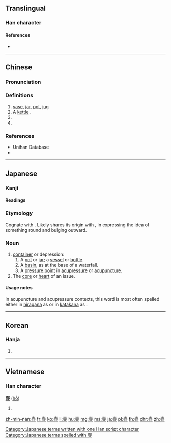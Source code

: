 {{also|壷}}
==Translingual==
{{Han simplified forms|壺|壷|壶}}

===Han character===
{{Han char|rn=33|rad=士|as=09|sn=12|four=40107|canj=GBLM}}

====References====
* {{Han ref|kx=0243.150|dkj=05657|dj=0484.010|hdz=10468.010|uh=58FA|ud=22778|bh=B3FD|bd=46077}}

----

==Chinese==
{{zh-forms|s=壶}}

===Pronunciation===
{{zh-pron
|m=hú
|c=wu4
|h=pfs=fù
|md=
|mn=ô͘
|w=
|mc=y
|oc=y
|cat=n,cls,propn
}}

===Definitions===
{{zh-hanzi}}

# [[vase]], [[jar]], [[pot]], [[jug]]
# A [[kettle]] {{gloss|vessel used when boiling liquid}}.
# {{non-gloss definition|Classifier for pots of liquid.}}
# {{surname|lang=zh}}

===References===
* Unihan Database
* {{R:twedu|A00835}}

----

==Japanese==

===Kanji===
{{ja-kanji|grade=uc|rs=士09|style=ky|shin=壷}}

====Readings====
{{ja-readings
|on=[[こ]] (ko)
|kun=[[つぼ]] (tsubo)
}}

===Etymology===
Cognate with {{m|ja|坪|tr=tsubo}}. Likely shares its origin with {{m|ja|粒|tr=tsubu}}, in expressing the idea of something round and bulging outward.

===Noun===
{{ja-noun|つぼ}}

# [[container]] or depression:
## A [[pot]] or [[jar]]; a [[vessel]] or [[bottle]].
## A [[basin]], as at the base of a waterfall.
## A [[pressure point]] in [[acupressure]] or [[acupuncture]].
# The [[core]] or [[heart]] of an issue.

====Usage notes====
In acupuncture and acupressure contexts, this word is most often spelled either in [[hiragana]] as {{l|ja|つぼ}} or in [[katakana]] as {{l|ja|ツボ}}.

[[Category:Japanese terms written with one Han script character]]
[[Category:Japanese terms spelled with 壺]]

----

==Korean==

===Hanja===
{{ko-hanja|hangeul=호|rv=ho|mr=ho}}

# {{defn|lang=ko|sort=士09}}

----

==Vietnamese==

===Han character===
'''壺''' ([[hồ]])<!--Nom Foundation does not include this character-->

# {{defn|lang=vi|sort=士09}}

[[zh-min-nan:壺]]
[[fr:壺]]
[[ko:壺]]
[[li:壺]]
[[hu:壺]]
[[mg:壺]]
[[ms:壺]]
[[ja:壺]]
[[pl:壺]]
[[th:壺]]
[[chr:壺]]
[[zh:壺]]